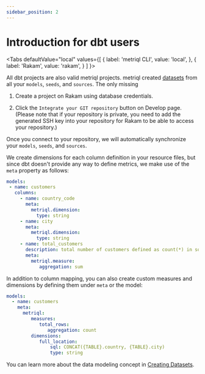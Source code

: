 ```yaml
---
sidebar_position: 2
---
```


# Introduction for dbt users

<Tabs
  defaultValue="local"
  values={[
    { label: 'metriql CLI', value: 'local', },
    { label: 'Rakam', value: 'rakam', }
  ]
}>
<TabItem value="local">

  All dbt projects are also valid metriql projects. metriql created [datasets](/introduction/creating-datasets) from all your `models`, `seeds`, and `sources`. The only missing 

</TabItem>

<TabItem value="rakam">

1. Create a project on Rakam using database credentials.

2. Click the `Integrate your GIT repository` button on Develop page. (Please note that if your repository is private, you need to add the generated SSH key into your repository for Rakam to be able to access your repository.)

Once you connect to your repository, we will automatically synchronize your `models`, `seeds`, and `sources`.
</TabItem>
</Tabs>

We create dimensions for each column definition in your resource files, but since dbt doesn't provide any way to define metrics, we make use of the `meta` property as follows:

```yml
models:
 - name: customers
   columns:
     - name: country_code
       meta:
         metriql.dimension:
           type: string
     - name: city
       meta:
         metriql.dimension:
           type: string
     - name: total_customers
       description: total number of customers defined as count(*) in sql
       meta:
         metriql.measure:
    	    aggregation: sum
```

In addition to column mapping, you can also create custom measures and dimensions by defining them under `meta` or the model:

```yml
models:
  - name: customers
    meta:
      metriql:
         measures:
            total_rows:
               aggregation: count
         dimensions:
            full_location:
	            sql: CONCAT({TABLE}.country, {TABLE}.city)   
	            type: string
```

You can learn more about the data modeling concept in [Creating Datasets](/introduction/creating-datasets).